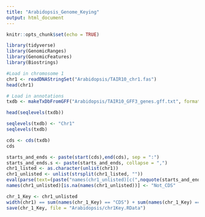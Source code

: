 ```yaml
---
title: "Arabidopsis_Genome_Keying"
output: html_document
---
```


```r
knitr::opts_chunk$set(echo = TRUE)
```

```r
library(tidyverse)
library(GenomicRanges)
library(GenomicFeatures)
library(Biostrings)
```

```r
#Load in chromosome 1
chr1 <- readDNAStringSet("Arabidopsis/TAIR10_chr1.fas")
head(chr1)
```

```r
# Load in annotations
txdb <- makeTxDbFromGFF("Arabidopsis/TAIR10_GFF3_genes.gff.txt", format="gff3")
```

```r
head(seqlevels(txdb))
```
```r
seqlevels(txdb) <- "Chr1"
seqlevels(txdb)
```


```r
cds <- cds(txdb)
cds
```


```r
starts_and_ends <- paste(start(cds),end(cds), sep = ":")
starts_and_ends.s <- paste(starts_and_ends, collapse = ",")
chr1_listed <- as.character(unlist(chr1))
chr1_unlisted <- unlist(strsplit(chr1_listed, ""))
eval(parse(text=(paste("names(chr1_unlisted)[c(",noquote(starts_and_ends.s),")] <- 'CDS'", sep = ""))))
names(chr1_unlisted)[is.na(names(chr1_unlisted))] <- "Not_CDS"
```

```r
chr_1_Key <- chr1_unlisted
width(chr1) == sum(names(chr_1_Key) == "CDS") + sum(names(chr_1_Key) == "Not_CDS")
save(chr_1_Key, file = "Arabidopsis/chr1Key.RData")
```